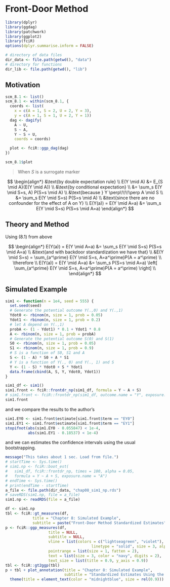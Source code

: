 # Front-Door Method {#frontdoor}


```r
library(dplyr)
library(ggdag)
library(patchwork)
library(ggplot2)
library(fciR)
options(dplyr.summarise.inform = FALSE)
```



```r
# directory of data files
dir_data <- file.path(getwd(), "data")
# directory for functions
dir_lib <- file.path(getwd(), "lib")
```


## Motivation



```r
scm_8.1 <- list()
scm_8.1 <- within(scm_8.1, {
  coords <- list(
    x = c(A = 1, S = 2, U = 2, Y = 3),
    y = c(A = 1, S = 1, U = 2, Y = 1))
  dag <- dagify(
    A ~ U,
    S ~ A,
    Y ~ S + U,
    coords = coords)

  plot <- fciR::ggp_dag(dag)
})
```

```r
scm_8.1$plot
```

> When $S$ is a surrogate marker

$$
\begin{align*}
&\text{by double expectation rule} \\
E(Y \mid A) &= E_{S \mid A}(E(Y \mid A)) \\
&\text{by conditional expectation} \\
&= \sum_s E(Y \mid S=s, A) P(S=s \mid A) \\
&\text{because } Y \perp\!\!\!\perp A \mid S \\
&= \sum_s E(Y \mid S=s) P(S=s \mid A) \\
&\text{since there are no confounder for the effect of A on Y} \\
E(Y(a)) = E(Y \mid A=a) &=  \sum_s E(Y \mid S=s) P(S=s \mid A=a)
\end{align*}
$$

## Theory and Method

Using (8.1) from above


$$
\begin{align*}
E(Y(a)) = E(Y \mid A=a) &=  \sum_s E(Y \mid S=s) P(S=s \mid A=a) \\
&\text{and with backdoor standardization we have that} \\
&E(Y \mid S=s) = \sum_{a^\prime} E(Y \mid S=s, A=a^\prime)P(A = a^\prime) \\
\therefore \\
E(Y(a)) = E(Y \mid A=a) &=  \sum_s P(S=s \mid A=a) \left[ \sum_{a^\prime} E(Y \mid S=s, A=a^\prime)P(A = a^\prime) \right] \\
\end{align*}
$$


## Simulated Example

```r
sim1 <- function(n = 1e4, seed = 555) {
  set.seed(seed)
  # Generate the potential outcome Y(.,0) and Y(.,1)
  Ydot0 <- rbinom(n, size = 1, prob = 0.05)
  Ydot1 <- rbinom(n, size = 1, prob = 0.2)
  # let A depend on Y(.,1)
  probA <- (1 - Ydot1) * 0.1 + Ydot1 * 0.8
  A <- rbinom(n, size = 1, prob = probA)
  # Generate the potential outcome S(0) and S(1)
  S0 <- rbinom(n, size = 1, prob = 0.05)
  S1 <- rbinom(n, size = 1, prob = 0.9)
  # S is a function of S0, S1 and A
  S <- (1 - A) * S0 + A * S1
  # Y is a function of Y(., 0) and Y(., 1) and S
  Y <- (1 - S) * Ydot0 + S * Ydot1
  data.frame(cbind(A, S, Y, Ydot0, Ydot1))
}
```


```r
sim1_df <- sim1()
sim1.front <- fciR::frontdr_np(sim1_df, formula = Y ~ A + S)
# sim1.front <- fciR::frontdr_np(sim1_df, outcome.name = "Y", exposure.name = "A", surrogate.name = "S")
sim1.front
```

and we compare the results to the author's

```r
sim1.EY0 <- sim1.front$estimate[sim1.front$term == "EY0"]
sim1.EY1 <- sim1.front$estimate[sim1.front$term == "EY1"]
stopifnot(abs(sim1.EY0 - 0.055847) < 1e-4,
          abs(sim1.EY1 - 0.18537) < 1e-4)
```


and we can estimates the confidence intervals using the usual bootstrapping.

```r
message("This takes about 1 sec. Load from file.")
# startTime <- Sys.time()
# sim1.np <- fciR::boot_est(
#   sim1_df, fciR::frontdr_np, times = 100, alpha = 0.05,
#   formula = Y ~ A + S, exposure.name = "A")
# endTime <- Sys.time()
# print(endTime - startTime)
a_file <- file.path(dir_data, "chap08_sim1_np.rds")
# saveRDS(sim1.np, file = a_file)
sim1.np <- readRDS(file = a_file)
```



```r
df <- sim1.np
tbl <- fciR::gt_measures(df, 
            title = "Chapter 8: Simulated Example", 
            subtitle = paste("Front-Door Method Standardized Estimates"))
p <- fciR::ggp_measures(df,
                   title = NULL,
                   subtitle = NULL,
                   vline = list(colors = c("lightseagreen", "violet"),
                                      linetype = "solid", size = 3, alpha = 0.5),
                   pointrange = list(size = 1, fatten = 2),
                   text = list(size = 3, color = "navy", digits = 2),
                   text_size = list(title = 0.9, y_axis = 0.9))
tbl <- fciR::gt2ggp(tbl)
p + tbl + plot_annotation(title = "Chapter 8: Simulated Example",
                          subtitle = "Standardized Estimates Using the Front-door Method") &
  theme(title = element_text(color = "midnightblue", size = rel(0.9)))
```


